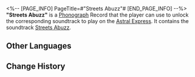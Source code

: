 <%-- [PAGE_INFO]
PageTitle=#"Streets Abuzz"#
[END_PAGE_INFO] --%>
{{Item Infobox
|id          = 210114
|image       = Item Streets Abuzz.png
|type        = Disk
|invCategory = Valuables
|rarity      = 3
|effect      = 
|description = A record that can be played on the Express' phonograph. It might be a chance acquisition or a gift from someone else. All sorts of memories surge up when the music plays &mdash; the smiles, encounters, touches, and the excitement of battle. Maybe that is why people still collect records even as society rapidly advances.<br />The current record contains the track, "Streets Abuzz."
}}
{{Description|''Only by igniting the dancing bonfire can these people not be forgotten by this frigid planet.''}}
'''"Streets Abuzz"''' is a [[Phonograph]] Record that the player can use to unlock the corresponding soundtrack to play on the [[Astral Express]]. It contains the soundtrack [[Streets Abuzz]].

==Other Languages==
{{Other Languages
|en   = "Streets Abuzz"
|zhs  = 《喧哗》
|zht  = 〈喧嘩〉
|ja   = 『喧噪』
|ko   = ≪시끌벅적≫
|es   = Calles bulliciosas
|fr   = « Streets Abuzz »
|ru   = Streets Abuzz
|th   = "Streets Abuzz"
|vi   = "Huyên Náo"
|de   = „Getöse“
|id   = "Streets Abuzz"
|pt   = "Streets Abuzz"
}}

==Change History==
{{Change History|1.0}}